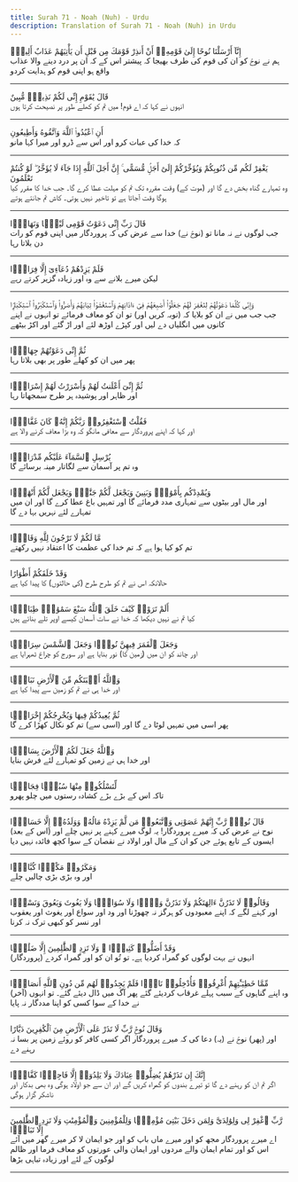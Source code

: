 ```yaml
---
title: Surah 71 - Noah (Nuh) - Urdu
description: Translation of Surah 71 - Noah (Nuh) in Urdu
---
```





<Aside type="quran" title="1">
إِنَّآ أَرْسَلْنَا نُوحًا إِلَىٰ قَوْمِهِۦٓ أَنْ أَنذِرْ قَوْمَكَ مِن قَبْلِ أَن يَأْتِيَهُمْ عَذَابٌ أَلِيمٌۭ
</Aside>

<Aside type="reference" title="1">
ہم نے نوحؑ کو ان کی قوم کی طرف بھیجا کہ پیشتر اس کے کہ ان پر درد دینے والا عذاب واقع ہو اپنی قوم کو ہدایت کردو
</Aside>

---

<Aside type="quran" title="2">
قَالَ يَٰقَوْمِ إِنِّى لَكُمْ نَذِيرٌۭ مُّبِينٌ
</Aside>

<Aside type="reference" title="2">
انہوں نے کہا کہ اے قوم! میں تم کو کھلے طور پر نصیحت کرتا ہوں
</Aside>

---

<Aside type="quran" title="3">
أَنِ ٱعْبُدُوا۟ ٱللَّهَ وَٱتَّقُوهُ وَأَطِيعُونِ
</Aside>

<Aside type="reference" title="3">
کہ خدا کی عبات کرو اور اس سے ڈرو اور میرا کہا مانو
</Aside>

---

<Aside type="quran" title="4">
يَغْفِرْ لَكُم مِّن ذُنُوبِكُمْ وَيُؤَخِّرْكُمْ إِلَىٰٓ أَجَلٍۢ مُّسَمًّى ۚ إِنَّ أَجَلَ ٱللَّهِ إِذَا جَآءَ لَا يُؤَخَّرُ ۖ لَوْ كُنتُمْ تَعْلَمُونَ
</Aside>

<Aside type="reference" title="4">
وہ تمہارے گناہ بخش دے گا اور (موت کے) وقت مقررہ تک تم کو مہلت عطا کرے گا۔ جب خدا کا مقرر کیا ہوگا وقت آجاتا ہے تو تاخیر نہیں ہوتی۔ کاش تم جانتے ہوتے
</Aside>

---

<Aside type="quran" title="5">
قَالَ رَبِّ إِنِّى دَعَوْتُ قَوْمِى لَيْلًۭا وَنَهَارًۭا
</Aside>

<Aside type="reference" title="5">
جب لوگوں نے نہ مانا تو (نوحؑ نے) خدا سے عرض کی کہ پروردگار میں اپنی قوم کو رات دن بلاتا رہا
</Aside>

---

<Aside type="quran" title="6">
فَلَمْ يَزِدْهُمْ دُعَآءِىٓ إِلَّا فِرَارًۭا
</Aside>

<Aside type="reference" title="6">
لیکن میرے بلانے سے وہ اور زیادہ گزیر کرتے رہے
</Aside>

---

<Aside type="quran" title="7">
وَإِنِّى كُلَّمَا دَعَوْتُهُمْ لِتَغْفِرَ لَهُمْ جَعَلُوٓا۟ أَصَٰبِعَهُمْ فِىٓ ءَاذَانِهِمْ وَٱسْتَغْشَوْا۟ ثِيَابَهُمْ وَأَصَرُّوا۟ وَٱسْتَكْبَرُوا۟ ٱسْتِكْبَارًۭا
</Aside>

<Aside type="reference" title="7">
جب جب میں نے ان کو بلایا کہ (توبہ کریں اور) تو ان کو معاف فرمائے تو انہوں نے اپنے کانوں میں انگلیاں دے لیں اور کپڑے اوڑھ لئے اور اڑ گئے اور اکڑ بیٹھے
</Aside>

---

<Aside type="quran" title="8">
ثُمَّ إِنِّى دَعَوْتُهُمْ جِهَارًۭا
</Aside>

<Aside type="reference" title="8">
پھر میں ان کو کھلے طور پر بھی بلاتا رہا
</Aside>

---

<Aside type="quran" title="9">
ثُمَّ إِنِّىٓ أَعْلَنتُ لَهُمْ وَأَسْرَرْتُ لَهُمْ إِسْرَارًۭا
</Aside>

<Aside type="reference" title="9">
اور ظاہر اور پوشیدہ ہر طرح سمجھاتا رہا
</Aside>

---

<Aside type="quran" title="10">
فَقُلْتُ ٱسْتَغْفِرُوا۟ رَبَّكُمْ إِنَّهُۥ كَانَ غَفَّارًۭا
</Aside>

<Aside type="reference" title="10">
اور کہا کہ اپنے پروردگار سے معافی مانگو کہ وہ بڑا معاف کرنے والا ہے
</Aside>

---

<Aside type="quran" title="11">
يُرْسِلِ ٱلسَّمَآءَ عَلَيْكُم مِّدْرَارًۭا
</Aside>

<Aside type="reference" title="11">
وہ تم پر آسمان سے لگاتار مینہ برسائے گا
</Aside>

---

<Aside type="quran" title="12">
وَيُمْدِدْكُم بِأَمْوَٰلٍۢ وَبَنِينَ وَيَجْعَل لَّكُمْ جَنَّٰتٍۢ وَيَجْعَل لَّكُمْ أَنْهَٰرًۭا
</Aside>

<Aside type="reference" title="12">
اور مال اور بیٹوں سے تمہاری مدد فرمائے گا اور تمہیں باغ عطا کرے گا اور ان میں تمہارے لئے نہریں بہا دے گا
</Aside>

---

<Aside type="quran" title="13">
مَّا لَكُمْ لَا تَرْجُونَ لِلَّهِ وَقَارًۭا
</Aside>

<Aside type="reference" title="13">
تم کو کیا ہوا ہے کہ تم خدا کی عظمت کا اعتقاد نہیں رکھتے
</Aside>

---

<Aside type="quran" title="14">
وَقَدْ خَلَقَكُمْ أَطْوَارًا
</Aside>

<Aside type="reference" title="14">
حالانکہ اس نے تم کو طرح طرح (کی حالتوں) کا پیدا کیا ہے
</Aside>

---

<Aside type="quran" title="15">
أَلَمْ تَرَوْا۟ كَيْفَ خَلَقَ ٱللَّهُ سَبْعَ سَمَٰوَٰتٍۢ طِبَاقًۭا
</Aside>

<Aside type="reference" title="15">
کیا تم نے نہیں دیکھا کہ خدا نے سات آسمان کیسے اوپر تلے بنائے ہیں
</Aside>

---

<Aside type="quran" title="16">
وَجَعَلَ ٱلْقَمَرَ فِيهِنَّ نُورًۭا وَجَعَلَ ٱلشَّمْسَ سِرَاجًۭا
</Aside>

<Aside type="reference" title="16">
اور چاند کو ان میں (زمین کا) نور بنایا ہے اور سورج کو چراغ ٹھہرایا ہے
</Aside>

---

<Aside type="quran" title="17">
وَٱللَّهُ أَنۢبَتَكُم مِّنَ ٱلْأَرْضِ نَبَاتًۭا
</Aside>

<Aside type="reference" title="17">
اور خدا ہی نے تم کو زمین سے پیدا کیا ہے
</Aside>

---

<Aside type="quran" title="18">
ثُمَّ يُعِيدُكُمْ فِيهَا وَيُخْرِجُكُمْ إِخْرَاجًۭا
</Aside>

<Aside type="reference" title="18">
پھر اسی میں تمہیں لوٹا دے گا اور (اسی سے) تم کو نکال کھڑا کرے گا
</Aside>

---

<Aside type="quran" title="19">
وَٱللَّهُ جَعَلَ لَكُمُ ٱلْأَرْضَ بِسَاطًۭا
</Aside>

<Aside type="reference" title="19">
اور خدا ہی نے زمین کو تمہارے لئے فرش بنایا
</Aside>

---

<Aside type="quran" title="20">
لِّتَسْلُكُوا۟ مِنْهَا سُبُلًۭا فِجَاجًۭا
</Aside>

<Aside type="reference" title="20">
تاکہ اس کے بڑے بڑے کشادہ رستوں میں چلو پھرو
</Aside>

---

<Aside type="quran" title="21">
قَالَ نُوحٌۭ رَّبِّ إِنَّهُمْ عَصَوْنِى وَٱتَّبَعُوا۟ مَن لَّمْ يَزِدْهُ مَالُهُۥ وَوَلَدُهُۥٓ إِلَّا خَسَارًۭا
</Aside>

<Aside type="reference" title="21">
(اس کے بعد) نوح نے عرض کی کہ میرے پروردگار! یہ لوگ میرے کہنے پر نہیں چلے اور ایسوں کے تابع ہوئے جن کو ان کے مال اور اولاد نے نقصان کے سوا کچھ فائدہ نہیں دیا
</Aside>

---

<Aside type="quran" title="22">
وَمَكَرُوا۟ مَكْرًۭا كُبَّارًۭا
</Aside>

<Aside type="reference" title="22">
اور وہ بڑی بڑی چالیں چلے
</Aside>

---

<Aside type="quran" title="23">
وَقَالُوا۟ لَا تَذَرُنَّ ءَالِهَتَكُمْ وَلَا تَذَرُنَّ وَدًّۭا وَلَا سُوَاعًۭا وَلَا يَغُوثَ وَيَعُوقَ وَنَسْرًۭا
</Aside>

<Aside type="reference" title="23">
اور کہنے لگے کہ اپنے معبودوں کو ہرگز نہ چھوڑنا اور ود اور سواع اور یغوث اور یعقوب اور نسر کو کبھی ترک نہ کرنا
</Aside>

---

<Aside type="quran" title="24">
وَقَدْ أَضَلُّوا۟ كَثِيرًۭا ۖ وَلَا تَزِدِ ٱلظَّٰلِمِينَ إِلَّا ضَلَٰلًۭا
</Aside>

<Aside type="reference" title="24">
(پروردگار) انہوں نے بہت لوگوں کو گمراہ کردیا ہے۔ تو تُو ان کو اور گمراہ کردے
</Aside>

---

<Aside type="quran" title="25">
مِّمَّا خَطِيٓـَٰٔتِهِمْ أُغْرِقُوا۟ فَأُدْخِلُوا۟ نَارًۭا فَلَمْ يَجِدُوا۟ لَهُم مِّن دُونِ ٱللَّهِ أَنصَارًۭا
</Aside>

<Aside type="reference" title="25">
(آخر) وہ اپنے گناہوں کے سبب پہلے غرقاب کردیئے گئے پھر آگ میں ڈال دیئے گئے۔ تو انہوں نے خدا کے سوا کسی کو اپنا مددگار نہ پایا
</Aside>

---

<Aside type="quran" title="26">
وَقَالَ نُوحٌۭ رَّبِّ لَا تَذَرْ عَلَى ٱلْأَرْضِ مِنَ ٱلْكَٰفِرِينَ دَيَّارًا
</Aside>

<Aside type="reference" title="26">
اور (پھر) نوحؑ نے (یہ) دعا کی کہ میرے پروردگار اگر کسی کافر کو روئے زمین پر بسا نہ رہنے دے
</Aside>

---

<Aside type="quran" title="27">
إِنَّكَ إِن تَذَرْهُمْ يُضِلُّوا۟ عِبَادَكَ وَلَا يَلِدُوٓا۟ إِلَّا فَاجِرًۭا كَفَّارًۭا
</Aside>

<Aside type="reference" title="27">
اگر تم ان کو رہنے دے گا تو تیرے بندوں کو گمراہ کریں گے اور ان سے جو اولاد ہوگی وہ بھی بدکار اور ناشکر گزار ہوگی
</Aside>

---

<Aside type="quran" title="28">
رَّبِّ ٱغْفِرْ لِى وَلِوَٰلِدَىَّ وَلِمَن دَخَلَ بَيْتِىَ مُؤْمِنًۭا وَلِلْمُؤْمِنِينَ وَٱلْمُؤْمِنَٰتِ وَلَا تَزِدِ ٱلظَّٰلِمِينَ إِلَّا تَبَارًۢا
</Aside>

<Aside type="reference" title="28">
اے میرے پروردگار مجھ کو اور میرے ماں باپ کو اور جو ایمان لا کر میرے گھر میں آئے اس کو اور تمام ایمان والے مردوں اور ایمان والی عورتوں کو معاف فرما اور ظالم لوگوں کے لئے اور زیادہ تباہی بڑھا
</Aside>

---
